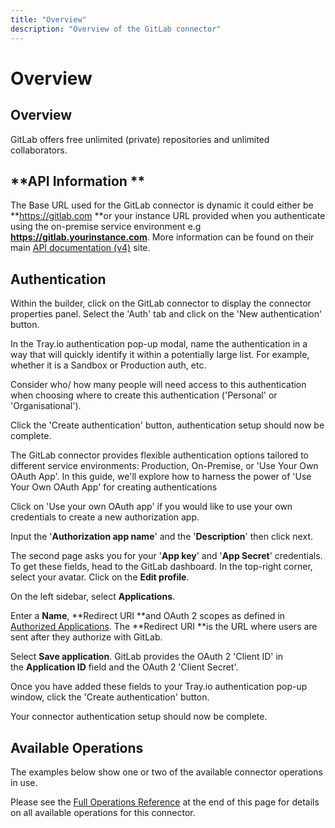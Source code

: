 ```yaml
---
title: "Overview"
description: "Overview of the GitLab connector"
---
```


# Overview

## Overview

GitLab offers free unlimited (private) repositories and unlimited collaborators.

## **API Information **

The Base URL used for the GitLab connector is dynamic it could either be **https://gitlab.com **or your instance URL provided when you authenticate using the on-premise service environment e.g **https://gitlab.yourinstance.com**. More information can be found on their main [API documentation (v4)](https://gitlab.com/gitlab-org/gitlab/-/blob/master/doc/api/openapi/openapi.yaml#/) site.

## Authentication

Within the builder, click on the GitLab connector to display the connector properties panel. Select the 'Auth' tab and click on the 'New authentication' button.

In the Tray.io authentication pop-up modal, name the authentication in a way that will quickly identify it within a potentially large list. For example, whether it is a Sandbox or Production auth, etc.

Consider who/ how many people will need access to this authentication when choosing where to create this authentication ('Personal' or 'Organisational').

Click the 'Create authentication' button, authentication setup should now be complete. 

The GitLab connector provides flexible authentication options tailored to different service environments: Production, On-Premise, or 'Use Your Own OAuth App'. In this guide, we'll explore how to harness the power of 'Use Your Own OAuth App' for creating authentications

Click on 'Use your own OAuth app' if you would like to use your own credentials to create a new authorization app.

Input the '**Authorization app name**' and the '**Description**' then click next.

The second page asks you for your '**App key**' and '**App Secret**' credentials.<br/>To get these fields, head to the GitLab dashboard. In the top-right corner, select your avatar. Click on the **Edit profile**.

On the left sidebar, select **Applications**.

Enter a **Name**, **Redirect URI **and OAuth 2 scopes as defined in [Authorized Applications](https://docs.gitlab.com/ee/integration/oauth_provider.html#authorized-applications). The **Redirect URI **is the URL where users are sent after they authorize with GitLab.

Select **Save application**. GitLab provides the OAuth 2 'Client ID' in the **Application ID** field and the OAuth 2 'Client Secret'.

Once you have added these fields to your Tray.io authentication pop-up window, click the 'Create authentication' button. 

Your connector authentication setup should now be complete.

## Available Operations

The examples below show one or two of the available connector operations in use.

Please see the [Full Operations Reference](#operationsFull) at the end of this page for details on all available operations for this connector.
